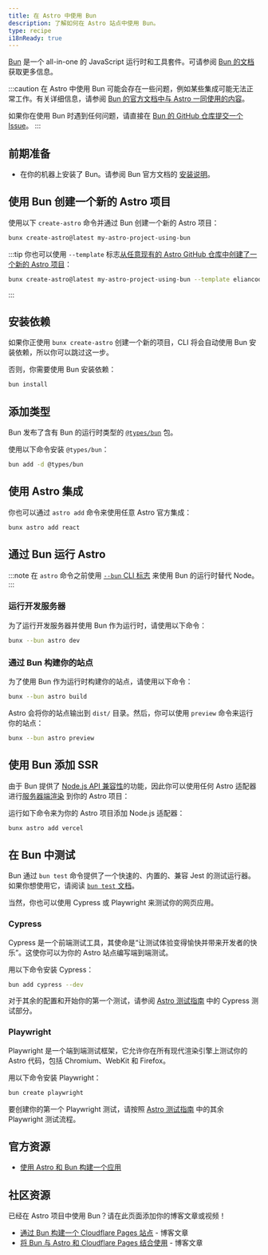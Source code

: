 ```yaml
---
title: 在 Astro 中使用 Bun
description: 了解如何在 Astro 站点中使用 Bun。
type: recipe
i18nReady: true
---
```


[Bun](https://bun.sh/) 是一个 all-in-one 的 JavaScript 运行时和工具套件。可请参阅 [Bun 的文档](https://bun.sh/docs) 获取更多信息。

:::caution
在 Astro 中使用 Bun 可能会存在一些问题，例如某些集成可能无法正常工作。有关详细信息，请参阅 [Bun 的官方文档中与 Astro 一同使用的内容](https://bun.sh/guides/ecosystem/astro)。

如果你在使用 Bun 时遇到任何问题，请直接在 [Bun 的 GitHub 仓库提交一个 Issue](https://github.com/oven-sh/bun/issues/new/choose)。
:::

## 前期准备

- 在你的机器上安装了 Bun。请参阅 Bun 官方文档的 [安装说明](https://bun.sh/docs/installation)。

## 使用 Bun 创建一个新的 Astro 项目

使用以下 `create-astro` 命令并通过 Bun 创建一个新的 Astro 项目：

```bash
bunx create-astro@latest my-astro-project-using-bun
```

:::tip
你也可以使用 `--template` 标志[从任意现有的 Astro GitHub 仓库中创建了一个新的 Astro 项目](/zh-cn/install-and-setup/#使用主题或起始模板)：

```bash
bunx create-astro@latest my-astro-project-using-bun --template eliancodes/brutal
```
:::

## 安装依赖

如果你正使用 `bunx create-astro` 创建一个新的项目，CLI 将会自动使用 Bun 安装依赖，所以你可以跳过这一步。

否则，你需要使用 Bun 安装依赖：

```bash
bun install
```

## 添加类型

Bun 发布了含有 Bun 的运行时类型的 [`@types/bun`](https://www.npmjs.com/package/@types/bun) 包。

使用以下命令安装 `@types/bun`：

```sh
bun add -d @types/bun
```

## 使用 Astro 集成

你也可以通过 `astro add` 命令来使用任意 Astro 官方集成：

```bash
bunx astro add react
```

## 通过 Bun 运行 Astro

:::note
在 `astro` 命令之前使用 [`--bun` CLI 标志](https://bun.sh/docs/cli/bunx#shebangs) 来使用 Bun 的运行时替代 Node。
:::

### 运行开发服务器

为了运行开发服务器并使用 Bun 作为运行时，请使用以下命令：

```bash
bunx --bun astro dev
```

### 通过 Bun 构建你的站点

为了使用 Bun 作为运行时构建你的站点，请使用以下命令：

```bash
bunx --bun astro build
```

Astro 会将你的站点输出到 `dist/` 目录。然后，你可以使用 `preview` 命令来运行你的站点：

```bash
bunx --bun astro preview
```

## 使用 Bun 添加 SSR

由于 Bun 提供了 [Node.js API 兼容性](https://bun.sh/docs/runtime/nodejs-apis)的功能，因此你可以使用任何 Astro 适配器进行[服务器端渲染](/zh-cn/guides/on-demand-rendering/) 到你的 Astro 项目：

运行如下命令来为你的 Astro 项目添加 Node.js 适配器：

```bash
bunx astro add vercel
```

## 在 Bun 中测试

Bun 通过 `bun test` 命令提供了一个快速的、内置的、兼容 Jest 的测试运行器。如果你想使用它，请阅读 [`bun test` 文档](https://bun.sh/docs/cli/test)。

当然，你也可以使用 Cypress 或 Playwright 来测试你的网页应用。

### Cypress

Cypress 是一个前端测试工具，其使命是“让测试体验变得愉快并带来开发者的快乐”。这使你可以为你的 Astro 站点编写端到端测试。

用以下命令安装 Cypress：

```bash
bun add cypress --dev
```

对于其余的配置和开始你的第一个测试，请参阅 [Astro 测试指南](/zh-cn/guides/testing/#配置) 中的 Cypress 测试部分。

### Playwright

Playwright 是一个端到端测试框架，它允许你在所有现代渲染引擎上测试你的 Astro 代码，包括 Chromium、WebKit 和 Firefox。

用以下命令安装 Playwright：

```bash
bun create playwright
```

要创建你的第一个 Playwright 测试，请按照 [Astro 测试指南](/zh-cn/guides/testing/#创建你的第一个-playwright-测试) 中的其余 Playwright 测试流程。

## 官方资源

- [使用 Astro 和 Bun 构建一个应用](https://bun.sh/guides/ecosystem/astro)

## 社区资源

已经在 Astro 项目中使用 Bun？请在此页面添加你的博客文章或视频！

- [通过 Bun 构建一个 Cloudflare Pages 站点](https://blog.otterlord.dev/posts/hello-from-bun/) - 博客文章
- [将 Bun 与 Astro 和 Cloudflare Pages 结合使用](https://handerson.hashnode.dev/using-bun-with-astro-and-cloudflare-pages) - 博客文章
